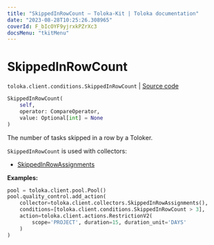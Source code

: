 ```yaml
---
title: "SkippedInRowCount — Toloka-Kit | Toloka documentation"
date: "2023-08-28T10:25:26.308965"
coverId: F_bIcOYF9yjrxkPZrXc3
docsMenu: "tkitMenu"
---
```


# SkippedInRowCount

`toloka.client.conditions.SkippedInRowCount` | [Source code](https://github.com/Toloka/toloka-kit/blob/v1.2.1/src/client/conditions.py#L491)

```python
SkippedInRowCount(
    self,
    operator: CompareOperator,
    value: Optional[int] = None
)
```

The number of tasks skipped in a row by a Toloker.

`SkippedInRowCount` is used with collectors:
- [SkippedInRowAssignments](/docs/toloka-kit/reference/toloka.client.collectors.SkippedInRowAssignments)

**Examples:**

```python
pool = toloka.client.pool.Pool()
pool.quality_control.add_action(
    collector=toloka.client.collectors.SkippedInRowAssignments(),
    conditions=[toloka.client.conditions.SkippedInRowCount > 3],
    action=toloka.client.actions.RestrictionV2(
        scope='PROJECT', duration=15, duration_unit='DAYS'
    )
)
```